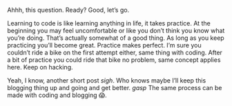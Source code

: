 

Ahhh, this question. Ready? Good, let’s go.

Learning to code is like learning anything in life, it takes practice. At the beginning you may feel uncomfortable or like you don’t think you know what you’re doing. That’s actually somewhat of a good thing. As long as you keep practicing you’ll become great. Practice makes perfect. I’m sure you couldn’t ride a bike on the first attempt either, same thing with coding. After a bit of practice you could ride that bike no problem, same concept applies here. Keep on hacking.

Yeah, I know, another short post *sigh*. Who knows maybe I’ll keep this blogging thing up and going and get better. *gasp* The same process can be made with coding and blogging 😱.
